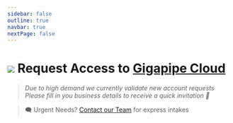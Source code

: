 ```yaml
---
sidebar: false
outline: true
navbar: true
nextPage: false
---
```



# <img src="https://avatars.githubusercontent.com/u/76224143?s=30&v=4" class="img_inline" /> Request Access to [Gigapipe Cloud](/pricing)

> _Due to high demand we currently validate new account requests_<br/>
> _Please fill in you business details to receive a quick invitation 🎉_

<EarlyAccessForm />

> 🗨️ Urgent Needs? [Contact our Team](mailto:info@gigapipe.com) for express intakes
